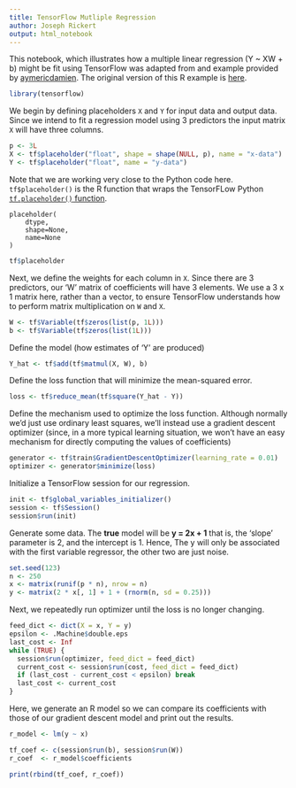 ```yaml
---
title: TensorFlow Mutliple Regression
author: Joseph Rickert
output: html_notebook
---
```


This notebook, which illustrates how a multiple linear regression (Y ~ XW + b) might be fit using TensorFlow was adapted from and example provided by [aymericdamien](https://github.com/aymericdamien/TensorFlow-Examples/blob/master/examples/2_BasicModels/linear_regression.py). The original version of this R example is [here](https://tensorflow.rstudio.com/tensorflow/articles/examples/linear_regression_multiple.html).

```r
library(tensorflow)
```

We begin by defining placeholders `X` and `Y` for input data and output data. Since we intend to fit a regression model using 3 predictors the input matrix `X` will have three columns.   

```r
p <- 3L
X <- tf$placeholder("float", shape = shape(NULL, p), name = "x-data")
Y <- tf$placeholder("float", name = "y-data")
```   
Note that we are working very close to the Python code here. `tf$placeholder()` is the R function that wraps the TensorFLow Python [`tf.placeholder()` function](https://www.tensorflow.org/api_docs/python/tf/placeholder).

```
placeholder(
    dtype,
    shape=None,
    name=None
)
```

```r
tf$placeholder
```

Next, we define the weights for each column in `X`. Since there are 3 predictors, our 'W' matrix of coefficients will have 3 elements. We use a 3 x 1 matrix here, rather than a vector, to ensure TensorFlow understands how to perform matrix multiplication on `W` and `X`.   

```r
W <- tf$Variable(tf$zeros(list(p, 1L)))
b <- tf$Variable(tf$zeros(list(1L)))
```   

Define the model (how estimates of 'Y' are produced)

```r
Y_hat <- tf$add(tf$matmul(X, W), b)
```  

Define the loss function that will minimize the mean-squared error.

```r
loss <- tf$reduce_mean(tf$square(Y_hat - Y))
```  


Define the mechanism used to optimize the loss function. Although normally we'd just use ordinary least squares, we'll instead use a gradient descent optimizer (since, in a more typical learning situation, we won't have an easy mechanism for directly computing the values of coefficients)

```r
generator <- tf$train$GradientDescentOptimizer(learning_rate = 0.01)
optimizer <- generator$minimize(loss)
```   

Initialize a TensorFlow session for our regression.

```r
init <- tf$global_variables_initializer()
session <- tf$Session()
session$run(init)   
```  


Generate some data. The **true** model will be **y = 2x + 1** that is, the 'slope' parameter is 2, and the intercept is 1. Hence, The y will only be associated with the first variable regressor, the other two are just noise.

```r
set.seed(123)
n <- 250
x <- matrix(runif(p * n), nrow = n)
y <- matrix(2 * x[, 1] + 1 + (rnorm(n, sd = 0.25)))
```   


Next, we repeatedly run optimizer until the loss is no longer changing.

```r
feed_dict <- dict(X = x, Y = y)
epsilon <- .Machine$double.eps
last_cost <- Inf
while (TRUE) {
  session$run(optimizer, feed_dict = feed_dict)
  current_cost <- session$run(cost, feed_dict = feed_dict)
  if (last_cost - current_cost < epsilon) break
  last_cost <- current_cost
}
```   

Here, we generate an R model so we can compare its coefficients with those of our gradient descent model and print out the results.

```r
r_model <- lm(y ~ x)

tf_coef <- c(session$run(b), session$run(W))
r_coef  <- r_model$coefficients

print(rbind(tf_coef, r_coef))
```  

